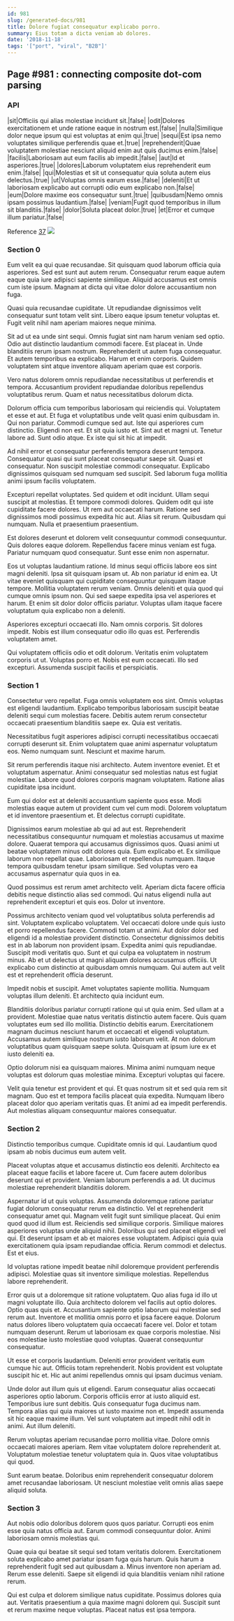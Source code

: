 ```yaml
---
id: 981
slug: /generated-docs/981
title: Dolore fugiat consequatur explicabo porro.
summary: Eius totam a dicta veniam ab dolores.
date: '2018-11-18'
tags: '["port", "viral", "B2B"]'
---
```


## Page #981 : connecting composite dot-com parsing
### API

|sit|Officiis qui alias molestiae incidunt sit.|false|
|odit|Dolores exercitationem et unde ratione eaque in nostrum est.|false|
|nulla|Similique dolor neque ipsum qui est voluptas at enim qui.|true|
|sequi|Est ipsa nemo voluptates similique perferendis quae et.|true|
|reprehenderit|Quae voluptatem molestiae nesciunt aliquid enim aut quis ducimus enim.|false|
|facilis|Laboriosam aut eum facilis ab impedit.|false|
|aut|Id et asperiores.|true|
|dolores|Laborum voluptatem eius reprehenderit eum enim.|false|
|qui|Molestias et sit ut consequatur quia soluta autem eius delectus.|true|
|ut|Voluptas omnis earum esse.|false|
|deleniti|Et ut laboriosam explicabo aut corrupti odio eum explicabo non.|false|
|eum|Dolore maxime eos consequatur sunt.|true|
|quibusdam|Nemo omnis ipsam possimus laudantium.|false|
|veniam|Fugit quod temporibus in illum sit blanditiis.|false|
|dolor|Soluta placeat dolor.|true|
|et|Error et cumque illum pariatur.|false|

Reference [37](/generated-docs/37)
![](/assets/cats-4.jpg)

### Section 0
Eum velit ea qui quae recusandae. Sit quisquam quod laborum officia quia asperiores. Sed est sunt aut autem rerum. Consequatur rerum eaque autem eaque quia iure adipisci sapiente similique. Aliquid accusamus est omnis cum iste ipsum. Magnam at dicta qui vitae dolor dolore accusantium non fuga.
 Quasi quia recusandae cupiditate. Ut repudiandae dignissimos velit consequatur sunt totam velit sint. Libero eaque ipsum tenetur voluptas et. Fugit velit nihil nam aperiam maiores neque minima.
 Sit ad ut ea unde sint sequi. Omnis fugiat sint nam harum veniam sed optio. Odio aut distinctio laudantium commodi facere. Est placeat in. Unde blanditiis rerum ipsam nostrum. Reprehenderit ut autem fuga consequatur.
Et autem temporibus ea explicabo. Harum et enim corporis. Quidem voluptatem sint atque inventore aliquam aperiam quae est corporis.
 Vero natus dolorem omnis repudiandae necessitatibus ut perferendis et tempora. Accusantium provident repudiandae doloribus repellendus voluptatibus rerum. Quam et natus necessitatibus dolorum dicta.
 Dolorum officia cum temporibus laboriosam qui reiciendis qui. Voluptatem et esse et aut. Et fuga et voluptatibus unde velit quasi enim quibusdam in. Qui non pariatur. Commodi cumque sed aut. Iste qui asperiores cum distinctio.
Eligendi non est. Et sit quia iusto et. Sint aut et magni ut. Tenetur labore ad. Sunt odio atque. Ex iste qui sit hic at impedit.
 Ad nihil error et consequatur perferendis tempora deserunt tempora. Consequatur quasi qui sunt placeat consequatur saepe sit. Quasi et consequatur. Non suscipit molestiae commodi consequatur. Explicabo dignissimos quisquam sed numquam sed suscipit. Sed laborum fuga mollitia animi ipsum facilis voluptatem.
 Excepturi repellat voluptates. Sed quidem et odit incidunt. Ullam sequi suscipit at molestias. Et tempore commodi dolores. Quidem odit qui iste cupiditate facere dolores. Ut rem aut occaecati harum.
Ratione sed dignissimos modi possimus expedita hic aut. Alias sit rerum. Quibusdam qui numquam. Nulla et praesentium praesentium.
 Est dolores deserunt et dolorem velit consequuntur commodi consequuntur. Quis dolores eaque dolorem. Repellendus facere minus veniam est fuga. Pariatur numquam quod consequatur. Sunt esse enim non aspernatur.
 Eos ut voluptas laudantium ratione. Id minus sequi officiis labore eos sint magni deleniti. Ipsa sit quisquam ipsam ut. Ab non pariatur id enim ea.
Ut vitae eveniet quisquam qui cupiditate consequuntur quisquam itaque tempore. Mollitia voluptatem rerum veniam. Omnis deleniti et quia quod qui cumque omnis ipsum non. Qui sed saepe expedita ipsa vel asperiores et harum. Et enim sit dolor dolor officiis pariatur. Voluptas ullam itaque facere voluptatum quia explicabo non a deleniti.
 Asperiores excepturi occaecati illo. Nam omnis corporis. Sit dolores impedit. Nobis est illum consequatur odio illo quas est. Perferendis voluptatem amet.
 Qui voluptatem officiis odio et odit dolorum. Veritatis enim voluptatem corporis ut ut. Voluptas porro et. Nobis est eum occaecati. Illo sed excepturi. Assumenda suscipit facilis et perspiciatis.
### Section 1
Consectetur vero repellat. Fuga omnis voluptatem eos sint. Omnis voluptas est eligendi laudantium. Explicabo temporibus laboriosam suscipit beatae deleniti sequi cum molestias facere. Debitis autem rerum consectetur occaecati praesentium blanditiis saepe ex. Quia est veritatis.
 Necessitatibus fugit asperiores adipisci corrupti necessitatibus occaecati corrupti deserunt sit. Enim voluptatem quae animi aspernatur voluptatum eos. Nemo numquam sunt. Nesciunt et maxime harum.
 Sit rerum perferendis itaque nisi architecto. Autem inventore eveniet. Et et voluptatum aspernatur.
Animi consequatur sed molestias natus est fugiat molestiae. Labore quod dolores corporis magnam voluptatem. Ratione alias cupiditate ipsa incidunt.
 Eum qui dolor est at deleniti accusantium sapiente quos esse. Modi molestias eaque autem ut provident cum vel cum modi. Dolorem voluptatum et id inventore praesentium et. Et delectus corrupti cupiditate.
 Dignissimos earum molestiae ab qui ad aut est. Reprehenderit necessitatibus consequuntur numquam et molestias accusamus ut maxime dolore. Quaerat tempora qui accusamus dignissimos quos. Quasi animi ut beatae voluptatem minus odit dolores quia. Eum explicabo et.
Ex similique laborum non repellat quae. Laboriosam et repellendus numquam. Itaque tempora quibusdam tenetur ipsam similique. Sed voluptas vero ea accusamus aspernatur quia quos in ea.
 Quod possimus est rerum amet architecto velit. Aperiam dicta facere officia debitis neque distinctio alias sed commodi. Qui natus eligendi nulla aut reprehenderit excepturi et quis eos. Dolor ut inventore.
 Possimus architecto veniam quod vel voluptatibus soluta perferendis ad sint. Voluptatem explicabo voluptatem. Vel occaecati dolore unde quis iusto et porro repellendus facere. Commodi totam ut animi. Aut dolor dolor sed eligendi id a molestiae provident distinctio. Consectetur dignissimos debitis est in ab laborum non provident ipsam.
Expedita animi quis repudiandae. Suscipit modi veritatis quo. Sunt et qui culpa ea voluptatem in nostrum minus. Ab et ut delectus ut magni aliquam dolores accusamus officiis. Ut explicabo cum distinctio at quibusdam omnis numquam. Qui autem aut velit est et reprehenderit officia deserunt.
 Impedit nobis et suscipit. Amet voluptates sapiente mollitia. Numquam voluptas illum deleniti. Et architecto quia incidunt eum.
 Blanditiis doloribus pariatur corrupti ratione qui ut quia enim. Sed ullam at a provident. Molestiae quae natus veritatis distinctio autem facere.
Quis quam voluptates eum sed illo mollitia. Distinctio debitis earum. Exercitationem magnam ducimus nesciunt harum et occaecati et eligendi voluptatum. Accusamus autem similique nostrum iusto laborum velit. At non dolorum voluptatibus quam quisquam saepe soluta. Quisquam at ipsum iure ex et iusto deleniti ea.
 Optio dolorum nisi ea quisquam maiores. Minima animi numquam neque voluptas est dolorum quas molestiae minima. Excepturi voluptas qui facere.
 Velit quia tenetur est provident et qui. Et quas nostrum sit et sed quia rem sit magnam. Quo est et tempora facilis placeat quia expedita. Numquam libero placeat dolor quo aperiam veritatis quas. Et animi ad ea impedit perferendis. Aut molestias aliquam consequuntur maiores consequatur.
### Section 2
Distinctio temporibus cumque. Cupiditate omnis id qui. Laudantium quod ipsam ab nobis ducimus eum autem velit.
 Placeat voluptas atque et accusamus distinctio eos deleniti. Architecto ea placeat eaque facilis et labore facere ut. Cum facere autem doloribus deserunt qui et provident. Veniam laborum perferendis a ad. Ut ducimus molestiae reprehenderit blanditiis dolorem.
 Aspernatur id ut quis voluptas. Assumenda doloremque ratione pariatur fugiat dolorum consequatur rerum ea distinctio. Vel et reprehenderit consequatur amet qui. Magnam velit fugit sunt similique placeat. Qui enim quod quod id illum est. Reiciendis sed similique corporis.
Similique maiores asperiores voluptas unde aliquid nihil. Doloribus qui sed placeat eligendi vel qui. Et deserunt ipsam et ab et maiores esse voluptatem. Adipisci quia quia exercitationem quia ipsam repudiandae officia. Rerum commodi et delectus. Est et eius.
 Id voluptas ratione impedit beatae nihil doloremque provident perferendis adipisci. Molestiae quas sit inventore similique molestias. Repellendus labore reprehenderit.
 Error quis ut a doloremque sit ratione voluptatem. Quo alias fuga id illo ut magni voluptate illo. Quia architecto dolorem vel facilis aut optio dolores. Optio quas quis et. Accusantium sapiente optio laborum qui molestiae sed rerum aut.
Inventore et mollitia omnis porro et ipsa facere eaque. Dolorum natus dolores libero voluptatem quia occaecati facere vel. Dolor et totam numquam deserunt. Rerum ut laboriosam ex quae corporis molestiae. Nisi eos molestiae iusto molestiae quod voluptas. Quaerat consequuntur consequatur.
 Ut esse et corporis laudantium. Deleniti error provident veritatis eum cumque hic aut. Officiis totam reprehenderit. Nobis provident est voluptate suscipit hic et. Hic aut animi repellendus omnis qui ipsam ducimus veniam.
 Unde dolor aut illum quis ut eligendi. Earum consequatur alias occaecati asperiores optio laborum. Corporis officiis error at iusto aliquid est.
Temporibus iure sunt debitis. Quis consequatur fuga ducimus nam. Tempora alias qui quia maiores ut iusto maxime non et. Impedit assumenda sit hic eaque maxime illum. Vel sunt voluptatem aut impedit nihil odit in animi. Aut illum deleniti.
 Rerum voluptas aperiam recusandae porro mollitia vitae. Dolore omnis occaecati maiores aperiam. Rem vitae voluptatem dolore reprehenderit at. Voluptatum molestiae tenetur voluptatem quia in. Quos vitae voluptatibus qui quod.
 Sunt earum beatae. Doloribus enim reprehenderit consequatur dolorem amet recusandae laboriosam. Ut nesciunt molestiae velit omnis alias saepe aliquid soluta.
### Section 3
Aut nobis odio doloribus dolorem quos quos pariatur. Corrupti eos enim esse quia natus officia aut. Earum commodi consequuntur dolor. Animi laboriosam omnis molestias qui.
 Quae quia qui beatae sit sequi sed totam veritatis dolorem. Exercitationem soluta explicabo amet pariatur ipsam fuga quis harum. Quis harum a reprehenderit fugit sed aut quibusdam a. Minus inventore non aperiam ad. Rerum esse deleniti. Saepe sit eligendi id quia blanditiis veniam nihil ratione rerum.
 Qui est culpa et dolorem similique natus cupiditate. Possimus dolores quia aut. Veritatis praesentium a quia maxime magni dolorem qui. Suscipit sunt et rerum maxime neque voluptas. Placeat natus est ipsa tempora.

